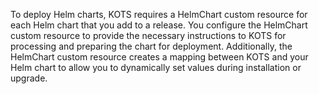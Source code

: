 To deploy Helm charts, KOTS requires a HelmChart custom resource for each Helm chart that you add to a release. You configure the HelmChart custom resource to provide the necessary instructions to KOTS for processing and preparing the chart for deployment. Additionally, the HelmChart custom resource creates a mapping between KOTS and your Helm chart to allow you to dynamically set values during installation or upgrade.